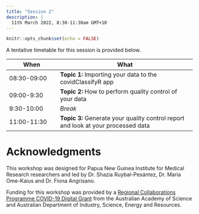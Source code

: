 ```yaml
---
title: "Session 2"
description: |
  11th March 2022, 8:30-11:30am GMT+10
---
```


```r
knitr::opts_chunk$set(echo = FALSE)
```

A tentative timetable for this session is provided below. 

| When          | What   |
|----------------|-------------------------------------------|
| 08:30-09:00   | **Topic 1:** Importing your data to the covidClassifyR app|
| 09:00-9:30   | **Topic 2:** How to perform quality control of your data|
| 9:30-10:00 | *Break* | 
| 11:00-11:30 | **Topic 3:** Generate your quality control report and look at your processed data|

# Acknowledgments {.appendix}

This workshop was designed for Papua New Guinea Institute for Medical Research researchers and led by Dr. Shazia Ruybal-Pesántez, Dr. Maria Ome-Kaius and Dr. Fiona Angrisano. 

Funding for this workshop was provided by a [Regional Collaborations Programme COVID-19 Digital Grant](https://www.science.org.au/news-and-events/news-and-media-releases/regional-research-set-get-digital-boost) from the Australian Academy of Science and Australian Department of Industry, Science, Energy and Resources. 